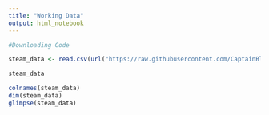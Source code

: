 ---
title: "Working Data"
output: html_notebook
---

```{r}
#Downloading Code

steam_data <- read.csv(url("https://raw.githubusercontent.com/CaptainBlast096/Intro-to-Data-Science---Final-Project/main/data/steam.csv?token=AURDUTO42XY3WWJK25M3HO3BCSEUG"))

steam_data

colnames(steam_data)
dim(steam_data)
glimpse(steam_data)
```

